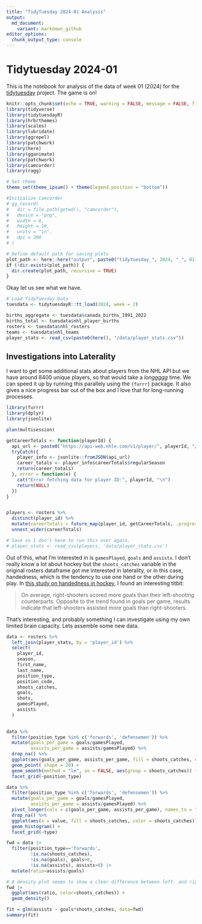 ```yaml
---
title: "TidyTuesday 2024-01 Analysis"
output: 
  md_document:
    variant: markdown_github
editor_options: 
  chunk_output_type: console
---
```


# Tidytuesday 2024-01

This is the notebook for analysis of the data of week 01 (2024) for the [tidytuesday](https://tidytues.day) project. The game is on!

```r
knitr::opts_chunk$set(echo = TRUE, warning = FALSE, message = FALSE, fig.width = 12, fig.height = 8, cache = TRUE)
library(tidyverse)
library(tidytuesdayR)
library(hrbrthemes)
library(scales)
library(lubridate)
library(ggrepel)
library(patchwork)
library(here)
library(gganimate)
library(patchwork)
library(camcorder)
library(ragg)

# Set theme
theme_set(theme_ipsum() + theme(legend.position = "bottom"))

#Initialize Camcorder
# gg_record(
#   dir = file.path(getwd(), "camcorder"), 
#   device = "png", 
#   width = 8,     
#   height = 10,   
#   units = "in",  
#   dpi = 300    
# )

# Define default path for saving plots
plot_path <- here::here("output", paste0("tidytuesday_", 2024, "_", 01))
if (!dir.exists(plot_path)) {
  dir.create(plot_path, recursive = TRUE)
}

```

Okay let us see what we have.

```r
# Load TidyTuesday Data
tuesdata <- tidytuesdayR::tt_load(2024, week = 2)

births_aggregate <- tuesdata$canada_births_1991_2022
births_total <- tuesdata$nhl_player_births
rosters <- tuesdata$nhl_rosters
teams <- tuesdata$nhl_teams
player_stats <- read_csv(paste0(here(), "/data/player_stats.csv"))

```

## Investigations into Laterality

I want to get some additional stats about players from the NHL API but we have around 8400 unique players, so that would take a _longgggg_ time. We can speed it up by running this parallely using the `{furrr}` package. It also gives a nice progress bar out of the box and I love that for long-running processes. 

```r

library(furrr)
library(dplyr)
library(jsonlite)

plan(multisession)

getCareerTotals <- function(playerId) {
  api_url <- paste0("https://api-web.nhle.com/v1/player/", playerId, "/landing")
  tryCatch({
    player_info <- jsonlite::fromJSON(api_url)
    career_totals <- player_info$careerTotals$regularSeason
    return(career_totals)
  }, error = function(e) {
    cat("Error fetching data for player ID:", playerId, "\n")
    return(NULL)
  })
}


players <- rosters %>%
  distinct(player_id) %>% 
  mutate(careerTotals = future_map(player_id, getCareerTotals, .progress = T)) %>%
  unnest_wider(careerTotals)

# Save so I don't have to run this over again.
# player_stats <- read_csv(players, 'data/player_stats.csv')
```

Out of this, what I'm interested in is `gamesPlayed`, `goals` and `assists`. I don't really know a lot about hockey but the `shoots_catches` variable in the original rosters dataframe got me interested in laterality, or in this case, handedness, which is the tendency to use one hand or the other during play. In [this study on handedness in hockey](https://pubmed.ncbi.nlm.nih.gov/21058167/), I found an interesting titbit:

> On average, right-shooters scored more goals than their left-shooting counterparts. Opposite to the trend found in goals per game, results indicate that left-shooters assisted more goals than right-shooters.

That's interesting, and probably something I can investigate using my own limited brain capacity. Lets assemble some new data.

```r
data <- rosters %>%
  left_join(player_stats, by = 'player_id') %>%
  select(
    player_id,
    season,
    first_name,
    last_name,
    position_type,
    position_code,
    shoots_catches,
    goals,
    shots,
    gamesPlayed,
    assists
  )
  
```


```r
data %>% 
  filter(position_type %in% c('forwards', 'defensemen')) %>% 
  mutate(goals_per_game = goals/gamesPlayed,
         assists_per_game = assists/gamesPlayed) %>% 
  drop_na() %>% 
  ggplot(aes(goals_per_game, assists_per_game, fill = shoots_catches, color = shoots_catches)) + 
  geom_point( shape = 20) +
  geom_smooth(method = "lm", se = FALSE, aes(group = shoots_catches)) +
  facet_grid(~position_type)

data %>% 
  filter(position_type %in% c('forwards', 'defensemen')) %>% 
  mutate(goals_per_game = goals/gamesPlayed,
         assists_per_game = assists/gamesPlayed) %>% 
  pivot_longer(cols = c(goals_per_game, assists_per_game), names_to = "type", values_to = "value") %>% 
  drop_na() %>% 
  ggplot(aes(x = value, fill = shoots_catches, color = shoots_catches)) + 
  geom_histogram() +
  facet_grid(~type)


```

```r
fwd = data |>
  filter(position_type=='forwards',
         !is.na(shoots_catches),
         !is.na(goals), goals>0,
         !is.na(assists), assists>0) |>
  mutate(ratio=assists/goals)

# A density plot seems to show a clear difference between left- and right-handed players, with left-handed players having slightly more assists per goal.
fwd |>
  ggplot(aes(ratio, color=shoots_catches)) +
  geom_density()

fit = glm(assists ~ goals*shoots_catches, data=fwd)
summary(fit)
```






